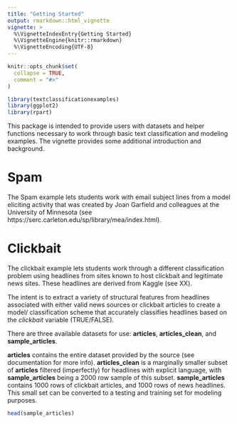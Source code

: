 ```yaml
---
title: "Getting Started"
output: rmarkdown::html_vignette
vignette: >
  %\VignetteIndexEntry{Getting Started}
  %\VignetteEngine{knitr::rmarkdown}
  %\VignetteEncoding{UTF-8}
---
```


```r
knitr::opts_chunk$set(
  collapse = TRUE,
  comment = "#>"
)
```

```r
library(textclassificationexamples)
library(ggplot2)
library(rpart)
```

This package is intended to provide users with datasets and helper functions necessary to work through basic text classification and modeling examples.  The vignette provides some additional introduction and background.  

# Spam

The Spam example lets students work with email subject lines from a model eliciting activity that was created by Joan Garfield and colleagues at the University of Minnesota (see https://serc.carleton.edu/sp/library/mea/index.html).

# Clickbait 
The clickbait example lets students work through a different classification problem using headlines from sites known to host clickbait and legitimate news sites.  These headlines are derived from Kaggle (see XX).

The intent is to extract a variety of structural features from headlines associated with either valid news sources or clickbait articles to create a model/ classification scheme that accurately classifies headlines based on the *clickbait* variable (TRUE/FALSE).

There are three available datasets for use: **articles**, **articles_clean**, and **sample_articles**. 

**articles** contains the entire dataset provided by the source (see documentation for more info). **articles_clean** is a marginally smaller subset of **articles** filtered (imperfectly) for headlines with explicit language, with **sample_articles** being a 2000 row sample of this subset. **sample_articles** contains 1000 rows of clickbait articles, and 1000 rows of news headlines. This small set can be converted to a testing and training set for modeling purposes.

```r
head(sample_articles)
```

